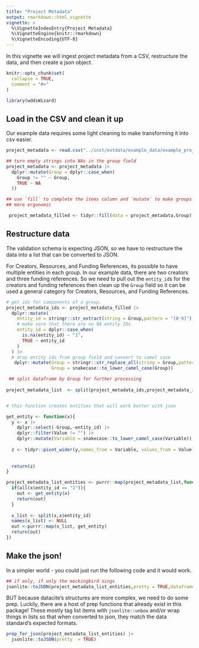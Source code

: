 ```yaml
---
title: "Project Metadata"
output: rmarkdown::html_vignette
vignette: >
  %\VignetteIndexEntry{Project Metadata}
  %\VignetteEngine{knitr::rmarkdown}
  %\VignetteEncoding{UTF-8}
---
```

In this vignette we will ingest project metadata from a CSV, restructure the data, and then create a json object.

```r
knitr::opts_chunk$set(
  collapse = TRUE,
  comment = "#>"
)
```

```r
library(wddsWizard)
```

## Load in the CSV and clean it up

Our example data requires some light cleaning to make transforming it into csv
easier. 

```r
project_metadata <- read.csv("../inst/extdata/example_data/example_project_metadata .csv")

## turn empty strings into NAs in the group field
project_metadata <- project_metadata |>
  dplyr::mutate(Group = dplyr::case_when(
    Group != "" ~ Group,
    TRUE ~ NA
  )) 

## use `fill` to complete the items column and `mutate` to make groups a little
## more ergonomic

 project_metadata_filled <- tidyr::fill(data = project_metadata,Group) 
```

## Restructure data

The validation schema is expecting JSON, so we have to restructure the data into
a list that can be converted to JSON.

For Creators, Resources, and Funding References, its possible to have multiple 
entities in each group. In our example data, there are two creators and three funding references. So we need to pull out the `entity_id`s for the creators and funding references then clean up the `Group` field so it can be used a general category
for Creators, Resources, and Funding References.

```r

# get ids for components of a group.
project_metadata_ids <- project_metadata_filled |>
  dplyr::mutate(
    entity_id = stringr::str_extract(string = Group,pattern = "[0-9]"),
    # make sure that there are no NA entity IDs
    entity_id = dplyr::case_when(
      is.na(entity_id) ~ "1",
      TRUE ~ entity_id
    )
  ) |>
  # drop entity ids from group field and convert to camel case
   dplyr::mutate(Group = stringr::str_replace_all(string = Group,pattern = " [0-9]", replacement = ""),
                 Group = snakecase::to_lower_camel_case(Group))

 ## split dataframe by Group for further processing
 
project_metadata_list  <- split(project_metadata_ids,project_metadata_ids$Group)


# this function creates entities that will work better with json

get_entity <- function(x){
  y <- x |>
    dplyr::select(-Group,-entity_id) |>
    dplyr::filter(Value != "") |>
    dplyr::mutate(Variable = snakecase::to_lower_camel_case(Variable))
  
  z <- tidyr::pivot_wider(y,names_from = Variable, values_from = Value) 
    
  
  return(z)
}

project_metadata_list_entities <- purrr::map(project_metadata_list,function(x){
  if(all(x$entity_id == "1")){
    out <- get_entity(x)
    return(out)
  }
  
  x_list <- split(x,x$entity_id)
  names(x_list) <- NULL
  out <-purrr::map(x_list, get_entity)
  return(out)
})

```

## Make the json! 

In a simpler world - you could just run the following code and it would work. 
```r
## if only, if only the mockingbird sings
jsonlite::toJSON(project_metadata_list_entities,pretty = TRUE,dataframe = "columns")

```

BUT because datacite's structures are more complex, we need to do some prep. Luckily, there are a host of prep functions that already exist in this package! These mostly tag list items with `jsonlite::unbox` and/or wrap things in lists so that when converted to json, they match the data standard's expected formats. 

```r
prep_for_json(project_metadata_list_entities) |>
  jsonlite::toJSON(pretty  = TRUE)
```



